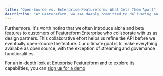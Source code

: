 ```yaml
---
title: "Open-Source vs. Enterprise Featureform: What Sets Them Apart"
description: "At Featureform, we are deeply committed to delivering an exceptional standalone experience with our open-source product. However, as a business, we adhere to an open-core philosophy. Since the inception of our open-source offering, we've been transparent about the two primary distinctions between the open-source version and Featureform Enterprise: **streaming data support** and **governance, ACLs, and audit logs**. All other features we charge for fall under the purview of SLAs, cloud hosting, and dedicated support."
---
```


Furthermore, it's worth noting that we often introduce alpha and beta features to customers of Featureform Enterprise who collaborate with us as design partners. This collaborative effort helps us refine the API before we eventually open-source the feature. Our ultimate goal is to make everything available as open source, with the exception of streaming and governance functionalities.

For an in-depth look at Enterprise Featureform and to explore its capabilities, you can [sign up for a demo](https://calendly.com/d/y5h-jpf-gj7/featureform-intro-call)
